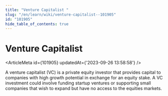 ```yaml
---
title: "Venture Capitalist "
slug: "/en/learn/wiki/venture-capitalist--101905"
id: "101905"
hide_table_of_contents: true
---
```



# Venture Capitalist 

<ArticleMeta id={101905} updatedAt={'2023-09-26 13:58:58'} />
<div className='border-solid border-b border-t-0 my-4 border-[var(--ifm-color-gray-300)]' />

A venture capitalist (VC) is a private equity investor that provides capital to companies with high growth potential in exchange for an equity stake. A VC investment could involve funding startup ventures or supporting small companies that wish to expand but have no access to the equities markets.
